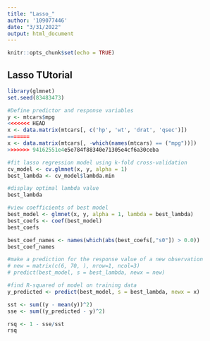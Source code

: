 ```yaml
---
title: "Lasso_"
author: '109077446'
date: "3/31/2022"
output: html_document
---
```


```r
knitr::opts_chunk$set(echo = TRUE)
```

## Lasso TUtorial

```r
library(glmnet)
set.seed(83483473)

#Define predictor and response variables
y <- mtcars$mpg
<<<<<<< HEAD
x <- data.matrix(mtcars[, c('hp', 'wt', 'drat', 'qsec')])
=======
x <- data.matrix(mtcars[, -which(names(mtcars) == ("mpg"))])
>>>>>>> 94162551e4e5e784f88340e71305e4cf6a30ceba

#fit lasso regression model using k-fold cross-validation
cv_model <- cv.glmnet(x, y, alpha = 1)
best_lambda <- cv_model$lambda.min

#display optimal lambda value
best_lambda
```

```r
#view coefficients of best model
best_model <- glmnet(x, y, alpha = 1, lambda = best_lambda)
best_coefs <- coef(best_model)
best_coefs
```

```r
best_coef_names <- names(which(abs(best_coefs[,"s0"]) > 0.0))
best_coef_names
```

```r
#make a prediction for the response value of a new observation
# new = matrix(c(6, 70, ), nrow=1, ncol=3) 
# predict(best_model, s = best_lambda, newx = new)

#find R-squared of model on training data
y_predicted <- predict(best_model, s = best_lambda, newx = x)

sst <- sum((y - mean(y))^2)
sse <- sum((y_predicted - y)^2)

rsq <- 1 - sse/sst
rsq
```

